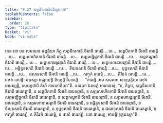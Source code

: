 ```yaml
---
title: "8.27 សព្ពនីលកាទិបដិក្ខេបកថា"
tableOfContents: false
sidebar:
  order: 20
type: "tipitaka"
basket: "vi"
book: "vi-maha"
---
```



<DynamicBreadcrumb />

<Division number="372" book="vi-maha">

<Paragraph number="1720" book="vi-maha">
តេន ខោ បន សមយេន ឆព្ពគ្គិយា ភិក្ខូ សព្ពនីលកានិ ចីវរានិ ធារេន្តិ …បេ…  សព្ពបីតកានិ ចីវរានិ ធារេន្តិ …បេ…  សព្ពលោហិតកានិ ចីវរានិ ធារេន្តិ …បេ…  សព្ពមញ្ជិដ្ឋកានិ ចីវរានិ ធារេន្តិ …បេ…  សព្ពកណ្ហានិ ចីវរានិ ធារេន្តិ …បេ…  សព្ពមហារង្គរត្តានិ ចីវរានិ ធារេន្តិ …បេ…  សព្ពមហានាមរត្តានិ ចីវរានិ ធារេន្តិ …បេ…  អច្ឆិន្នទសានិ ចីវរានិ ធារេន្តិ …បេ…  ទីឃទសានិ ចីវរានិ ធារេន្តិ …បេ…  បុប្ផទសានិ ចីវរានិ ធារេន្តិ …បេ…  ផណទសានិ ចីវរានិ ធារេន្តិ …បេ…  កញ្ចុកំ ធារេន្តិ …បេ…  តិរីដកំ ធារេន្តិ …បេ…  វេឋនំ ធារេន្តិ. មនុស្សា ឧជ្ឈាយន្តិ ខិយ្យន្តិ វិបាចេន្តិ—  “កថញ្ហិ នាម សមណា សក្យបុត្តិយា វេឋនំ ធារេស្សន្តិ, សេយ្យថាបិ គិហី កាមភោគិនោ”តិ. ភគវតោ ឯតមត្ថំ អារោចេសុំ. “ន, ភិក្ខវេ, សព្ពនីលកានិ ចីវរានិ ធារេតព្ពានិ, ន សព្ពបីតកានិ ចីវរានិ ធារេតព្ពានិ, ន សព្ពលោហិតកានិ ចីវរានិ ធារេតព្ពានិ, ន សព្ពមញ្ជិដ្ឋកានិ ចីវរានិ ធារេតព្ពានិ, ន សព្ពកណ្ហានិ ចីវរានិ ធារេតព្ពានិ, ន សព្ពមហារង្គរត្តានិ ចីវរានិ ធារេតព្ពានិ, ន សព្ពមហានាមរត្តានិ ចីវរានិ ធារេតព្ពានិ, ន អច្ឆិន្នទសានិ ចីវរានិ ធារេតព្ពានិ, ន ទីឃទសានិ ចីវរានិ ធារេតព្ពានិ, ន បុប្ផទសានិ ចីវរានិ ធារេតព្ពានិ, ន ផណទសានិ ចីវរានិ ធារេតព្ពានិ, ន កញ្ចុកំ ធារេតព្ពំ, ន តិរីដកំ ធារេតព្ពំ, ន វេឋនំ ធារេតព្ពំ. យោ ធារេយ្យ, អាបត្តិ ទុក្កដស្សា”តិ.
</Paragraph>
</Division>